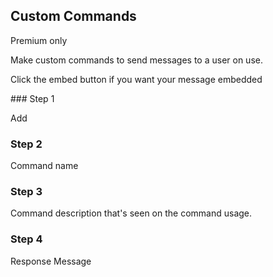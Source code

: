 

## Custom Commands

<Callout type="warning" emoji="⚠️">
 Premium only
</Callout>

Make custom commands to send messages to a user on use.

Click the embed button if you want your message embedded


<Steps>
### Step 1
 
Add

 
### Step 2
 
Command name

### Step 3
 
Command description that's seen on the command usage.

### Step 4
Response Message

</Steps>
